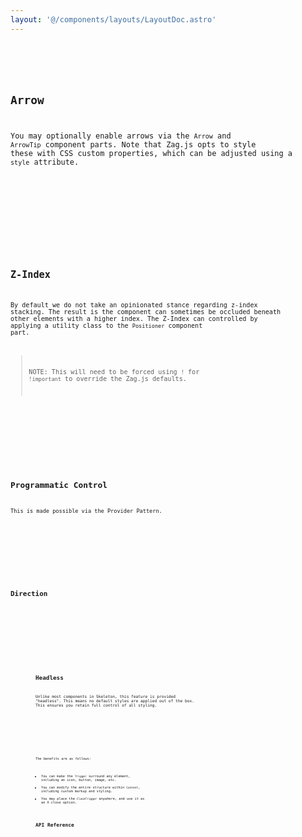 ```yaml
---
layout: '@/components/layouts/LayoutDoc.astro'
---
```








<Preview client:load>
	<Fragment slot="preview">
		<Default client:visible />
	</Fragment>
	<Fragment slot="code">
		<Code code={DefaultRaw} lang="tsx" />
	</Fragment>
</Preview>

## Arrow

You may optionally enable arrows via the `Arrow` and `ArrowTip` component parts. Note that Zag.js opts to style these with CSS custom properties, which can be adjusted using a `style` attribute.

<Preview client:load>
	<Fragment slot="preview">
		<Arrow client:visible />
	</Fragment>
	<Fragment slot="code">
		<Code code={ArrowRaw} lang="tsx" />
	</Fragment>
</Preview>

## Z-Index

By default we do not take an opinionated stance regarding z-index stacking. The result is the component can sometimes be occluded beneath other elements with a higher index. The Z-Index can controlled by applying a utility class to the `Positioner` component part.

> NOTE: This will need to be forced using `!` for `!important` to override the Zag.js defaults.

<Preview client:load>
	<Fragment slot="preview">
		<ZIndex client:visible />
	</Fragment>
	<Fragment slot="code">
		<Code code={ZIndexRaw} lang="tsx" />
	</Fragment>
</Preview>

## Programmatic Control

This is made possible via the Provider Pattern.

<Preview client:load>
	<Fragment slot="preview">
		<Programmatic client:visible />
	</Fragment>
	<Fragment slot="code">
		<Code code={ProgrammaticRaw} lang="tsx" />
	</Fragment>
</Preview>

## Direction

<Preview client:load>
	<Fragment slot="preview">
		<Dir client:visible />
	</Fragment>
	<Fragment slot="code">
		<Code code={DirRaw} lang="tsx" />
	</Fragment>
</Preview>

## Headless

Unlike most components in Skeleton, this feature is provided "headless". This means no default styles are applied out of the box. This ensures you retain full control of all styling.

<Preview client:load>
	<Fragment slot="preview">
		<Headless client:visible />
	</Fragment>
	<Fragment slot="code">
		<Code code={HeadlessRaw} lang="svelte" />
	</Fragment>
</Preview>

The benefits are as follows:

- You can make the `Trigger` surround any element, including an icon, button, image, etc.
- You can modify the entire structure within `Content`, including custom markup and styling.
- You may place the `CloseTrigger` anywhere, and use it as an X close option.

## API Reference

<ApiTable />

